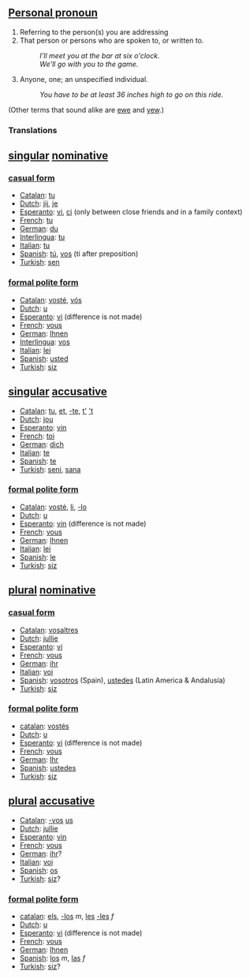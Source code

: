 ==[[Personal pronoun]]== 

#Referring to the person(s) you are addressing
#That person or persons who are spoken to, or written to. 
#:''I'll meet you at the bar at six o'clock.'' 
#:''We'll go with you to the game.'' 
#Anyone, one; an unspecified individual. 
#:''You have to be at least 36 inches high to go on this ride.''

(Other terms that sound alike are [[ewe]] and [[yew]].)
===Translations===

==[[singular]] [[nominative]]==

===[[casual form]]===

*[[Catalan]]: [[tu]]
*[[Dutch]]: [[jij]], [[je]]
*[[Esperanto]]: [[vi]], [[ci]] (only between close friends and in a family context)
*[[French]]: [[tu]]
*[[German]]: [[du]]
*[[Interlingua]]: [[tu]]
*[[Italian]]: [[tu]]
*[[Spanish]]: [[tú]], [[vos]] (ti after preposition)
*[[Turkish]]: [[sen]]

===[[formal polite form]]===

*[[Catalan]]: [[vosté]], [[vós]]
*[[Dutch]]: [[u]]
*[[Esperanto]]: [[vi]] (difference is not made)
*[[French]]: [[vous]]
*[[German]]: [[Ihnen]]
*[[Interlingua]]: [[vos]]
*[[Italian]]: [[lei]]
*[[Spanish]]: [[usted]]
*[[Turkish]]: [[siz]]

==[[singular]] [[accusative]]==

*[[Catalan]]: [[tu]], [[et]], [[-te]], [[t']] [['t]]
*[[Dutch]]: [[jou]]
*[[Esperanto]]: [[vin]]
*[[French]]: [[toi]]
*[[German]]: [[dich]]
*[[Italian]]: [[te]]
*[[Spanish]]: [[te]]
*[[Turkish]]: [[seni]], [[sana]]

===[[formal polite form]]===
*[[Catalan]]: [[vosté]], [[li]], [[-lo]]
*[[Dutch]]: [[u]]
*[[Esperanto]]: [[vin]] (difference is not made)
*[[French]]: [[vous]]
*[[German]]: [[Ihnen]]
*[[Italian]]: [[lei]]
*[[Spanish]]: [[le]]
*[[Turkish]]: [[siz]]

==[[plural]] [[nominative]]==

===[[casual form]]===
*[[Catalan]]: [[vosaltres]]
*[[Dutch]]: [[jullie]]
*[[Esperanto]]: [[vi]]
*[[French]]: [[vous]]
*[[German]]: [[ihr]]
*[[Italian]]: [[voi]]
*[[Spanish]]: [[vosotros]] (Spain), [[ustedes]] (Latin America & Andalusía)
*[[Turkish]]: [[siz]]

===[[formal polite form]]===
*[[catalan]]: [[vostés]]
*[[Dutch]]: [[u]]
*[[Esperanto]]: [[vi]] (difference is not made)
*[[French]]: [[vous]]
*[[German]]: [[Ihr]]
*[[Spanish]]: [[ustedes]]
*[[Turkish]]: [[siz]]

==[[plural]] [[accusative]]==
*[[Catalan]]: [[-vos]] [[us]]
*[[Dutch]]: [[jullie]]
*[[Esperanto]]: [[vin]]
*[[French]]: [[vous]]
*[[German]]: [[ihr]]?
*[[Italian]]: [[voi]]
*[[Spanish]]: [[os]]
*[[Turkish]]: [[siz]]?

===[[formal polite form]]===
*[[catalan]]: [[els]], [[-los]] ''m'', [[les]] [[-les]] ''f''
*[[Dutch]]: [[u]]
*[[Esperanto]]: [[vi]] (difference is not made)
*[[French]]: [[vous]]
*[[German]]: [[Ihnen]]
*[[Spanish]]: [[los]] ''m'', [[las]] ''f''
*[[Turkish]]: [[siz]]?